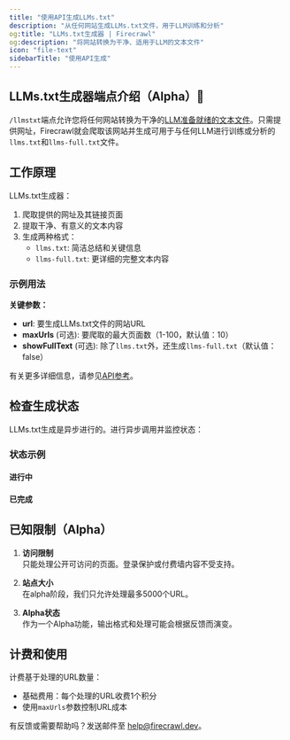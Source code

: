 ```yaml
---
title: "使用API生成LLMs.txt"
description: "从任何网站生成LLMs.txt文件，用于LLM训练和分析"
og:title: "LLMs.txt生成器 | Firecrawl"
og:description: "将网站转换为干净、适用于LLM的文本文件"
icon: "file-text"
sidebarTitle: "使用API生成"
---
```



## LLMs.txt生成器端点介绍（Alpha）📃

`/llmstxt`端点允许您将任何网站转换为干净的[LLM准备就绪的文本文件](https://www.firecrawl.dev/blog/How-to-Create-an-llms-txt-File-for-Any-Website)。只需提供网址，Firecrawl就会爬取该网站并生成可用于与任何LLM进行训练或分析的`llms.txt`和`llms-full.txt`文件。

## 工作原理

LLMs.txt生成器：
1. 爬取提供的网址及其链接页面
2. 提取干净、有意义的文本内容
3. 生成两种格式：
   - `llms.txt`: 简洁总结和关键信息
   - `llms-full.txt`: 更详细的完整文本内容

### 示例用法

<CodeGroup>

<GenerateLLMsTxtPython />
<GenerateLLMsTxtNode />
<GenerateLLMsTxtCURL />

</CodeGroup>

**关键参数：**

- **url**: 要生成LLMs.txt文件的网站URL
- **maxUrls** (可选): 要爬取的最大页面数（1-100，默认值：10）
- **showFullText** (可选): 除了`llms.txt`外，还生成`llms-full.txt`（默认值：false）

有关更多详细信息，请参见[API参考](/api-reference/endpoint/llmstxt)。

## 检查生成状态

LLMs.txt生成是异步进行的。进行异步调用并监控状态：

<CodeGroup>

<CheckStatusPython />
<CheckStatusNode />
<CheckStatusCURL />

</CodeGroup>

### 状态示例

#### 进行中

<StatusPending />

#### 已完成

<StatusCompleted />

## 已知限制（Alpha）

1. **访问限制**  
只能处理公开可访问的页面。登录保护或付费墙内容不受支持。

2. **站点大小**  
在alpha阶段，我们只允许处理最多5000个URL。

3. **Alpha状态**  
作为一个Alpha功能，输出格式和处理可能会根据反馈而演变。

## 计费和使用

计费基于处理的URL数量：

- 基础费用：每个处理的URL收费1个积分
- 使用`maxUrls`参数控制URL成本

有反馈或需要帮助吗？发送邮件至 [help@firecrawl.dev](mailto:help@firecrawl.dev)。